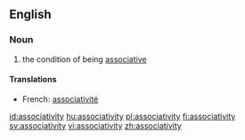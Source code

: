 ==English==

===Noun===
{{wikipedia}}
{{en-noun|associativities}}

# {{algebra}} the condition of being [[associative]]

====Translations====
{{trans-top|condition of being associative}}
* French: [[associativité]] {{f}}
{{trans-mid}}
{{trans-bottom}}

[[id:associativity]]
[[hu:associativity]]
[[pl:associativity]]
[[fi:associativity]]
[[sv:associativity]]
[[vi:associativity]]
[[zh:associativity]]